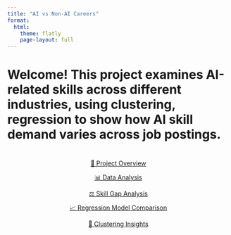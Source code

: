 ```yaml
---
title: "AI vs Non-AI Careers"
format:
  html:
    theme: flatly
    page-layout: full
---
```


# Welcome! This project examines AI-related skills across different industries, using clustering, regression to show how AI skill demand varies across job postings.

<div style="text-align: center; margin-top: 40px;">

<a href="project-overview.html" class="btn btn-primary btn-lg" style="margin: 10px; width: 280px;">
  🧠 Project Overview
</a>

<a href="data_analysis.html" class="btn btn-success btn-lg" style="margin: 10px; width: 280px;">
  📊 Data Analysis
</a>

<a href="skill_gap_analysis.html" class="btn btn-warning btn-lg" style="margin: 10px; width: 280px;">
  ⚖️ Skill Gap Analysis
</a>

<a href="models.html" class="btn btn-info btn-lg" style="margin: 10px; width: 280px;">
  📈 Regression Model Comparison
</a>

<a href="kmeans.html" class="btn btn-secondary btn-lg" style="margin: 10px; width: 280px;">
  🧩 Clustering Insights
</a>

</div>
